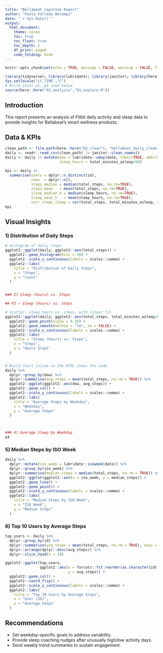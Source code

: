 ```yaml
---
title: "Bellabeat Capstone Report"
author: "Paola Velleda Betemps"
date: "`r Sys.Date()`"
output:
  html_document:
    theme: cosmo
    toc: true
    toc_float: true
    toc_depth: 2
    df_print: paged
    code_folding: hide
---
```


```r
knitr::opts_chunk$set(echo = TRUE, message = FALSE, warning = FALSE, fig.width = 7, fig.height = 5, dpi = 150)

library(tidyverse); library(lubridate); library(janitor); library(here); library(skimr); library(scales)
Sys.setlocale("LC_TIME","C")
# Build plots p1..p6 used below
source(here::here("03_analysis","01_explore.R"))
```

## Introduction

This report presents an analysis of Fitbit daily activity and sleep data to provide insights for Bellabeat’s smart wellness products.

## Data & KPIs

```r
clean_path <- file.path(here::here("02_clean"), "bellabeat_daily_clean.csv")
daily <- readr::read_csv(clean_path) |> janitor::clean_names()
daily <- daily |> mutate(dow = lubridate::wday(date, label=TRUE, abbr=TRUE, week_start=1),
                         sleep_hours = total_minutes_asleep/60)

kpi <- daily |>
  summarise(users = dplyr::n_distinct(id),
            rows  = dplyr::n(),
            steps_median = median(total_steps, na.rm=TRUE),
            steps_mean   = mean(total_steps, na.rm=TRUE),
            sleep_median_h = median(sleep_hours, na.rm=TRUE),
            sleep_mean_h   = mean(sleep_hours, na.rm=TRUE),
            corr_steps_sleep = cor(total_steps, total_minutes_asleep, use="complete.obs"))
kpi
```

## Visual Insights

### 1) Distribution of Daily Steps

```r
# Histogram of daily steps
ggplot2::ggplot(daily, ggplot2::aes(total_steps)) +
  ggplot2::geom_histogram(bins = 30) +
  ggplot2::scale_x_continuous(labels = scales::comma) +
  ggplot2::labs(
    title = "Distribution of Daily Steps",
    x = "Steps",
    y = "Count"
  )


### 2) Sleep (hours) vs. Steps

## P2 — Sleep (hours) vs. Steps

# Scatter: sleep hours vs. steps, with linear fit
ggplot2::ggplot(daily, ggplot2::aes(total_steps, total_minutes_asleep/60)) +
  ggplot2::geom_point(alpha = 0.35) +
  ggplot2::geom_smooth(method = "lm", se = FALSE) +
  ggplot2::scale_x_continuous(labels = scales::comma) +
  ggplot2::labs(
    title = "Sleep (hours) vs. Steps",
    x = "Steps",
    y = "Hours Slept"
  )


# Build chart inline so the HTML shows the code
daily %>%
  dplyr::group_by(dow) %>%
  dplyr::summarise(avg_steps = mean(total_steps, na.rm = TRUE)) %>%
  ggplot2::ggplot(ggplot2::aes(dow, avg_steps)) +
  ggplot2::geom_col() +
  ggplot2::scale_y_continuous(labels = scales::comma) +
  ggplot2::labs(
    title = "Average Steps by Weekday",
    x = "Weekday",
    y = "Average Steps"
  )



### 4) Average Sleep by Weekday
p4
```

### 5) Median Steps by ISO Week

```r
daily %>%
  dplyr::mutate(iso_week = lubridate::isoweek(date)) %>%
  dplyr::group_by(iso_week) %>%
  dplyr::summarise(median_steps = median(total_steps, na.rm = TRUE)) %>%
  ggplot2::ggplot(ggplot2::aes(x = iso_week, y = median_steps)) +
  ggplot2::geom_line() +
  ggplot2::geom_point() +
  ggplot2::scale_y_continuous(labels = scales::comma) +
  ggplot2::labs(
    title = "Median Steps by ISO Week",
    x = "ISO Week",
    y = "Median Steps"
  )
```



### 6) Top 10 Users by Average Steps

```r
top_users <- daily %>%
  dplyr::group_by(id) %>%
  dplyr::summarise(avg_steps = mean(total_steps, na.rm = TRUE), days = dplyr::n()) %>%
  dplyr::arrange(dplyr::desc(avg_steps)) %>%
  dplyr::slice_head(n = 10)

ggplot2::ggplot(top_users,
                ggplot2::aes(x = forcats::fct_reorder(as.character(id), avg_steps),
                             y = avg_steps)) +
  ggplot2::geom_col() +
  ggplot2::coord_flip() +
  ggplot2::scale_y_continuous(labels = scales::comma) +
  ggplot2::labs(
    title = "Top 10 Users by Average Steps",
    x = "User (ID)",
    y = "Average Steps"
  )
```



## Recommendations

-   Set weekday-specific goals to address variability.
-   Provide sleep coaching nudges after unusually high/low activity days.
-   Send weekly trend summaries to sustain engagement.
